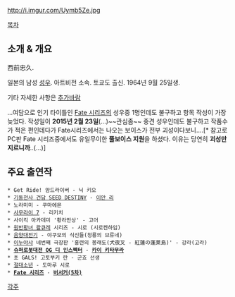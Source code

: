 http://i.imgur.com/Uymb5Ze.jpg

[[목차]]

== 소개 & 개요 ==

西前忠久.

일본의 남성 [[성우]]. 아트비전 소속. 토쿄도 출신. 1964년 9월 25일생.

기타 자세한 사항은 [[추가바람]]

...여담으로 인기 타이틀인 [[Fate 시리즈]]의 성우중 1명인데도 불구하고 항목 작성이 가장 늦었다. 작성일이 '''2015년 2월 23일'''(...)~~관심좀~~ 중견 성우인데도 불구하고 작품수가 적은 편인데다가 Fate시리즈에서는 나오는 보이스가 전부 괴성이다보니....[* 참고로 PC판 Fate 시리즈중에서도 유일무이한 '''풀보이스 지원'''을 하셨다. 이유는 당연히 '''괴성만 지르니까'''..(...)]

== 주요 출연작 ==
 * Get Ride! 암드라이버 - 닉 키오
 * [[기동전사 건담 SEED DESTINY]] - [[이안 리]]
 * 노라미미 - 쿠마에몬
 * [[사무라이 7]] - 리키치
 * 사이킥 아카데미 '황라만상' - 고어
 * [[원반황녀 왈큐레]] 시리즈 - 시로 (시로켄하임)
 * [[음양대전기]] - 야쿠모의 식신들(청룡의 브류네)
 * [[이누야샤]] 네번째 극장판 '홍련의 봉래도(犬夜叉 - 紅蓮の蓬莱島)' - 강라(고라)
 * '''[[슈퍼로봇대전 OG 디 인스펙터]]''' - '''[[카이 키타무라]]'''
 * 초 GALS! 고토부키 란 - 군죠 선생
 * [[절대소년]] - 도마루 시로
 * '''[[Fate 시리즈]]''' - '''[[버서커(5차)]]'''

[[각주]]
